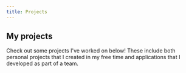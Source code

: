 ```yaml
---
title: Projects
---
```



## My projects

Check out some projects I've worked on below! These include both personal projects that I created in my free time and applications that I developed as part of a team.

<CardList numColumns={2}>
  <Card
    title="UCSD Course Grapher"
    subtitle="A graphical course planning tool for UCSD students"
    linkPath="/projects/course-grapher"
  />
  <Card
    title="Triton SE"
    subtitle="Projects I've worked on for a student org that I lead"
    linkPath="/projects/tse"
  />
</CardList>
